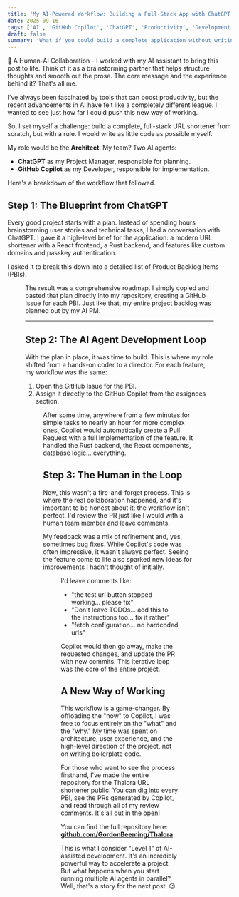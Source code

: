 ```yaml
---
title: 'My AI-Powered Workflow: Building a Full-Stack App with ChatGPT and GitHub Copilot'
date: 2025-09-16
tags: ['AI', 'GitHub Copilot', 'ChatGPT', 'Productivity', 'Development']
draft: false
summary: 'What if you could build a complete application without writing most of the code? I put that to the test by building a URL shortener where I acted as the architect, ChatGPT as the project manager, and GitHub Copilot as the developer. This is how it went.'
---
```


🤝 A Human-AI Collaboration - I worked with my AI assistant to bring this post to life. Think of it as a brainstorming partner that helps structure thoughts and smooth out the prose. The core message and the experience behind it? That's all me.

I've always been fascinated by tools that can boost productivity, but the recent advancements in AI have felt like a completely different league. I wanted to see just how far I could push this new way of working.

So, I set myself a challenge: build a complete, full-stack URL shortener from scratch, but with a rule. I would write as little code as possible myself.

My role would be the **Architect**. My team? Two AI agents:
* **ChatGPT** as my Project Manager, responsible for planning.
* **GitHub Copilot** as my Developer, responsible for implementation.

Here's a breakdown of the workflow that followed.

## Step 1: The Blueprint from ChatGPT

Every good project starts with a plan. Instead of spending hours brainstorming user stories and technical tasks, I had a conversation with ChatGPT. I gave it a high-level brief for the application: a modern URL shortener with a React frontend, a Rust backend, and features like custom domains and passkey authentication.

I asked it to break this down into a detailed list of Product Backlog Items (PBIs).

<Figure key="/images/chatgpt-pbis.png" src="/images/chatgpt-pbis.png" alt="A screenshot of a ChatGPT conversation showing a detailed list of Product Backlog Items for a URL shortener project." width="0" height="0" caption="ChatGPT acting as my Project Manager, generating a surprisingly solid project plan." />

The result was a comprehensive roadmap. I simply copied and pasted that plan directly into my repository, creating a GitHub Issue for each PBI. Just like that, my entire project backlog was planned out by my AI PM.

---
## Step 2: The AI Agent Development Loop

With the plan in place, it was time to build. This is where my role shifted from a hands-on coder to a director. For each feature, my workflow was the same:

1.  Open the GitHub Issue for the PBI.
2.  Assign it directly to the GitHub Copilot from the assignees section.

<Figure key="/images/assign-to-copilot.png" src="/images/assign-to-copilot.png" alt="A screenshot of a GitHub Issue with a comment assigning the task to the @github-copilot user." width="0" height="0" caption="Delegating the implementation directly to the GitHub Copilot agent." />

After some time, anywhere from a few minutes for simple tasks to nearly an hour for more complex ones, Copilot would automatically create a Pull Request with a full implementation of the feature. It handled the Rust backend, the React components, database logic... everything.

## Step 3: The Human in the Loop

Now, this wasn't a fire-and-forget process. This is where the real collaboration happened, and it's important to be honest about it: the workflow isn't perfect. I'd review the PR just like I would with a human team member and leave comments.

My feedback was a mix of refinement and, yes, sometimes bug fixes. While Copilot's code was often impressive, it wasn't always perfect. Seeing the feature come to life also sparked new ideas for improvements I hadn't thought of initially.

<Figure key="/images/pr-review-loop.png" src="/images/pr-review-loop.png" alt="A screenshot of a GitHub Pull Request showing a conversation between a user and the GitHub Copilot bot, with review comments and subsequent commits." width="0" height="0" caption="The back-and-forth review cycle is where the magic happens." />

I'd leave comments like:
* "the test url button stopped working... please fix"
* "Don't leave TODOs... add this to the instructions too... fix it rather"
* "fetch configuration... no hardcoded urls"

Copilot would then go away, make the requested changes, and update the PR with new commits. This iterative loop was the core of the entire project.

## A New Way of Working

This workflow is a game-changer. By offloading the "how" to Copilot, I was free to focus entirely on the "what" and the "why." My time was spent on architecture, user experience, and the high-level direction of the project, not on writing boilerplate code.

For those who want to see the process firsthand, I've made the entire repository for the Thalora URL shortener public. You can dig into every PBI, see the PRs generated by Copilot, and read through all of my review comments. It's all out in the open\!

You can find the full repository here: **[github.com/GordonBeeming/Thalora](https://github.com/GordonBeeming/Thalora)**

This is what I consider "Level 1" of AI-assisted development. It's an incredibly powerful way to accelerate a project. But what happens when you start running multiple AI agents in parallel? Well, that's a story for the next post. 😉